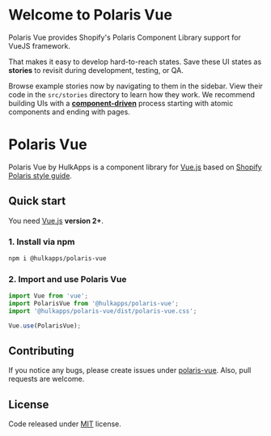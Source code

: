 
<Meta title="Introduction" />

# Welcome to Polaris Vue

Polaris Vue provides Shopify's Polaris Component Library support for VueJS framework.

That makes it easy to develop hard-to-reach states. Save these UI states as **stories** to revisit during development, testing, or QA.

Browse example stories now by navigating to them in the sidebar.
View their code in the `src/stories` directory to learn how they work.
We recommend building UIs with a [**component-driven**](https://componentdriven.org) process starting with atomic components and ending with pages.

# Polaris Vue

Polaris Vue by HulkApps is a component library for [Vue.js](https://vuejs.org/) based on [Shopify Polaris style guide](https://polaris.shopify.com/).

## Quick start

You need [Vue.js](https://vuejs.org/) **version 2+**.

### 1. Install via npm

```bash
npm i @hulkapps/polaris-vue
```

### 2. Import and use Polaris Vue

```javascript
import Vue from 'vue';
import PolarisVue from '@hulkapps/polaris-vue';
import '@hulkapps/polaris-vue/dist/polaris-vue.css';

Vue.use(PolarisVue);
```

## Contributing

If you notice any bugs, please create issues under [polaris-vue](https://github.com/hulkapps/polaris-vue). Also, pull requests are welcome.

## License

Code released under [MIT](https://github.com/hgb123/polaris-vue/blob/master/LICENSE) license.

